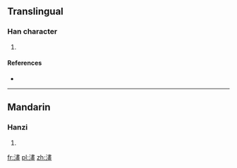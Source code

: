 ==Translingual==

===Han character===
{{Han char|rn=85|rad=水|as=12|sn=15|four=3511<sub>6</sub>|canj=水中土一 (ELGM)}}

# {{defn|Han|sort=水12}}

====References====
* {{Han ref|kx=0651.260|dkj=18316|dj=1061.270|hdz=31747.160|uh=6F85|ud=28549|bh=E645|bd=58949}}

----

==Mandarin==

===Hanzi===
{{cmn-hanzi|pin=[[ào]] ([[ao4]]), [[huà]] ([[hua4]]), [[nào]] ([[nao4]])|wg=ao<sup>4</sup>, hua<sup>4</sup>, nao<sup>4</sup>}}

# {{defn|lang=cmn|sort=水12}}

[[fr:澅]]
[[pl:澅]]
[[zh:澅]]